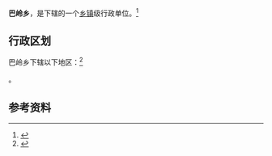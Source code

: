 {{中国乡级行政区|54/24/31/205/000}}

'''巴岭乡'''，是{{PRC admin/fullname|54/24/31/205/000|3}}下辖的一个[[乡镇|乡镇]]级行政单位。<ref>{{PRC admin/ref sgc|{{PRC admin/parent|54/24/31/205/000}}}}</ref>

== 行政区划 ==

巴岭乡下辖以下地区：<ref>{{PRC admin/ref sgc|54/24/31/205/000}}</ref>

{{PRC admin/children|54/24/31/205/000}}。

== 参考资料 ==

{{reflist}}

{{PRC admin/navcat|54/24/31/205/000}}
{{西藏行政区划小作品}}
